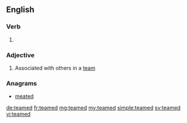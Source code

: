 ==English==

===Verb===
{{head|en|verb form}}

# {{en-past of|team}}

===Adjective===
{{en-adj|-}}

# Associated with others in a [[team]]

===Anagrams===
* [[meated#English|meated]]

[[de:teamed]]
[[fr:teamed]]
[[mg:teamed]]
[[my:teamed]]
[[simple:teamed]]
[[sv:teamed]]
[[vi:teamed]]